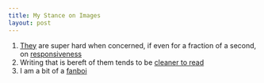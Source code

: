 ```yaml
---
title: My Stance on Images
layout: post
---
```


1. [They][1] are super hard when concerned, if even for a fraction of a
   second, on [responsiveness][2]
1. Writing that is bereft of them tends to be [cleaner to read][4]
1. I am a bit of a [fanboi][3]

[1]: http://css-tricks.com/on-responsive-images/
[2]: http://www.alistapart.com/articles/responsive-web-design/
[3]: http://daringfireball.net/
[4]: http://www.ardmorelibrary.org/literacy/images/oneoutoffive.jpg
